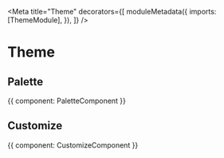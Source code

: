 

<Meta
  title="Theme"
  decorators={[
    moduleMetadata({
      imports: [ThemeModule],
    }),
  ]}
/>

# Theme

## Palette

<Canvas>
  <Story
    name="Palette"
    height="800px"
  >
    {{ component: PaletteComponent }}
  </Story>
</Canvas>

## Customize

<Canvas>
  <Story
    name="Customize"
    height="800px"
  >
    {{ component: CustomizeComponent }}
  </Story>
</Canvas>
